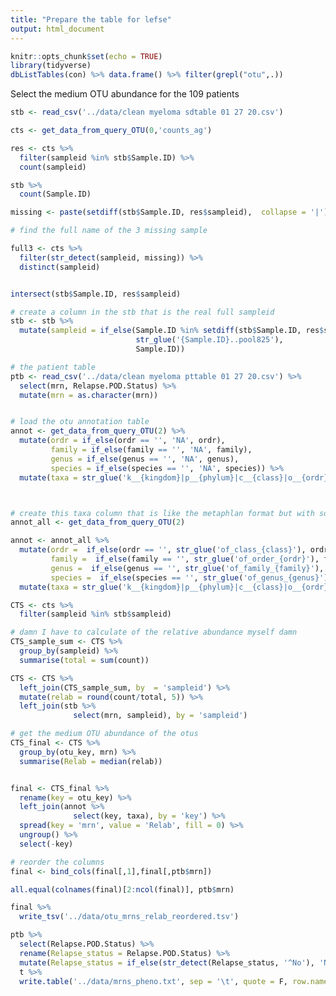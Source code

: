 ```yaml
---
title: "Prepare the table for lefse"
output: html_document
---
```


```r
knitr::opts_chunk$set(echo = TRUE)
library(tidyverse)
dbListTables(con) %>% data.frame() %>% filter(grepl("otu",.))
```

Select the medium OTU abundance for the 109 patients

```r
stb <- read_csv('../data/clean myeloma sdtable 01 27 20.csv')

cts <- get_data_from_query_OTU(0,'counts_ag')

res <- cts %>% 
  filter(sampleid %in% stb$Sample.ID) %>% 
  count(sampleid) 

stb %>% 
  count(Sample.ID)

missing <- paste(setdiff(stb$Sample.ID, res$sampleid),  collapse = '|')

# find the full name of the 3 missing sample

full3 <- cts %>% 
  filter(str_detect(sampleid, missing)) %>% 
  distinct(sampleid)


intersect(stb$Sample.ID, res$sampleid)

# create a column in the stb that is the real full sampleid
stb <- stb %>% 
  mutate(sampleid = if_else(Sample.ID %in% setdiff(stb$Sample.ID, res$sampleid), 
                            str_glue('{Sample.ID}..pool825'),
                            Sample.ID))

# the patient table 
ptb <- read_csv('../data/clean myeloma pttable 01 27 20.csv') %>% 
  select(mrn, Relapse.POD.Status) %>% 
  mutate(mrn = as.character(mrn))


# load the otu annotation table
annot <- get_data_from_query_OTU(2) %>% 
  mutate(ordr = if_else(ordr == '', 'NA', ordr),
         family = if_else(family == '', 'NA', family),
         genus = if_else(genus == '', 'NA', genus),
         species = if_else(species == '', 'NA', species)) %>% 
  mutate(taxa = str_glue('k__{kingdom}|p__{phylum}|c__{class}|o__{ordr}|f__{family}|g__{genus}|s__{species}'))



# create this taxa column that is like the metaphlan format but with some level of being NA then use the upper level taxa name
annot_all <- get_data_from_query_OTU(2)

annot <- annot_all %>% 
  mutate(ordr =  if_else(ordr == '', str_glue('of_class_{class}'), ordr),
         family =  if_else(family == '', str_glue('of_order_{ordr}'), family),
         genus =  if_else(genus == '', str_glue('of_family_{family}'), genus),
         species =  if_else(species == '', str_glue('of_genus_{genus}'), species)) %>% 
  mutate(taxa = str_glue('k__{kingdom}|p__{phylum}|c__{class}|o__{ordr}|f__{family}|g__{genus}|s__{species}'))
```

```r
CTS <- cts %>% 
  filter(sampleid %in% stb$sampleid) 

# damn I have to calculate of the relative abundance myself damn
CTS_sample_sum <- CTS %>% 
  group_by(sampleid) %>% 
  summarise(total = sum(count))

CTS <- CTS %>% 
  left_join(CTS_sample_sum, by  = 'sampleid') %>% 
  mutate(relab = round(count/total, 5)) %>% 
  left_join(stb %>% 
              select(mrn, sampleid), by = 'sampleid')

# get the medium OTU abundance of the otus
CTS_final <- CTS %>% 
  group_by(otu_key, mrn) %>% 
  summarise(Relab = median(relab))


final <- CTS_final %>% 
  rename(key = otu_key) %>% 
  left_join(annot %>% 
              select(key, taxa), by = 'key') %>% 
  spread(key = 'mrn', value = 'Relab', fill = 0) %>% 
  ungroup() %>% 
  select(-key) 

# reorder the columns 
final <- bind_cols(final[,1],final[,ptb$mrn])

all.equal(colnames(final)[2:ncol(final)], ptb$mrn)

final %>% 
  write_tsv('../data/otu_mrns_relab_reordered.tsv')

ptb %>% 
  select(Relapse.POD.Status) %>% 
  rename(Relapse_status = Relapse.POD.Status) %>% 
  mutate(Relapse_status = if_else(str_detect(Relapse_status, '^No'), 'No_POD', "Yes_POD")) %>% 
  t %>% 
  write.table('../data/mrns_pheno.txt', sep = '\t', quote = F, row.names = T, col.names = F)
```



